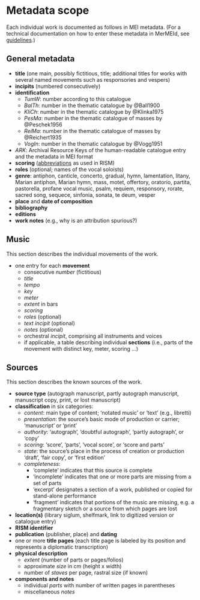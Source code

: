 # Metadata scope {.unnumbered}

Each individual work is documented as follows in MEI metadata. (For a technical documentation on how to enter these metadata in MerMEId, see [guidelines](guidelines.qmd).)


## General metadata

- **title** (one main, possibly fictitious, title; additional titles for works with several named movements such as responsories and vespers)
- **incipits** (numbered consecutively)
- **identification**
  - *TumW*: number according to this catalogue
  - *BalTh*: number in the thematic catalogue by @Ball1900
  - *KliCh*: number in the thematic catalogue by @Klinka1975
  - *PesMa*: number in the thematic catalogue of masses by @Peschek1956
  - *ReiMa*: number in the thematic catalogue of masses by @Reichert1935
  - *VogIn*: number in the thematic catalogue by @Vogg1951
- *ARK*: Archival Resource Keys of the human-readable catalogue entry and the metadata in MEI format
- **scoring** ([abbreviations](https://opac.rism.info/scoring-abbreviations) as used in RISM)
- **roles** (optional; names of the vocal soloists)
- **genre**: antiphon, canticle, concerto, gradual, hymn, lamentation, litany, Marian antiphon, Marian hymn, mass, motet, offertory, oratorio, partita, pastorella, profane vocal music, psalm, requiem, responsory, rorate, sacred song, sequece, sinfonia, sonata, te deum, vesper
- **place** and **date of composition**
- **bibliography**
- **editions**
- **work notes** (e.g., why is an attribution spurious?)


## Music

This section describes the individual movements of the work.

- one entry for each **movement**
  - consecutive *number* (fictitious)
  - *title*
  - *tempo*
  - *key*
  - *meter*
  - *extent* in bars
  - *scoring*
  - *roles* (optional)
  - *text incipit* (optional)
  - *notes* (optional)
  - orchestral *incipit*, comprising all instruments and voices
  - if applicable, a table describing individual **sections** (i.e., parts of the movement with distinct key, meter, scoring …)


## Sources

This section describes the known sources of the work.

- **source type** (autograph manuscript, partly autograph manuscript, manuscript copy, print, or lost manuscript)
- **classification** in six categories:
  - *content*: main type of content; ‘notated music’ or ‘text’ (e.g., libretti)
  - *presentation*: the source's basic mode of production or carrier; ‘manuscript’ or ‘print’
  - *authority*: ‘autograph’, ‘doubtful autograph’, ‘partly autograph’, or ‘copy’
  - *scoring*: ‘score’, ‘parts’, ‘vocal score’, or ‘score and parts’
  - *state*: the source's place in the process of creation or production ‘draft’, ‘fair copy’, or ‘first edition’
  - *completeness*:
    - ‘complete’ indicates that this source is complete
    - ‘incomplete’ indicates that one or more parts are missing from a set of parts
    - ‘excerpt’ designates a section of a work, published or copied for stand-alone performance
    - ‘fragment’ indicates that portions of the music are missing, e.g. a fragmentary sketch or a source from which pages are lost
- **location(s)** (library siglum, shelfmark, link to digitized version or catalogue entry)
- **RISM identifier**
- **publication** (publisher, place) and **dating**
- one or more **title pages** (each title page is labeled by its position and represents a diplomatic transcription)
- **physical description**
  - *extent* (number of parts or pages/folios)
  - approximate *size* in cm (height x width)
  - number of *staves* per page, rastral size (if known)
- **components and notes**
  - individual *parts* with number of written pages in parentheses
  - miscellaneous *notes*
